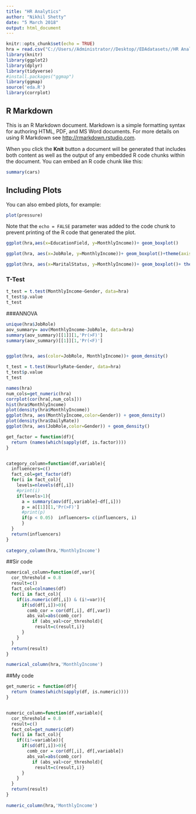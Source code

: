 ---
title: "HR Analytics"
author: "Nikhil Shetty"
date: "5 March 2018"
output: html_document
---

```{r setup, include=FALSE}
knitr::opts_chunk$set(echo = TRUE)
hra = read.csv("C://Users//Administrator//Desktop//EDAdatasets//HR Analytics.csv")
library(knitr)
library(ggplot2)
library(dplyr)
library(tidyverse)
#install.packages("ggmap")
library(ggmap)
source('eda.R')
library(corrplot)
```
## R Markdown

This is an R Markdown document. Markdown is a simple formatting syntax for authoring HTML, PDF, and MS Word documents. For more details on using R Markdown see <http://rmarkdown.rstudio.com>.

When you click the **Knit** button a document will be generated that includes both content as well as the output of any embedded R code chunks within the document. You can embed an R code chunk like this:

```{r cars}
summary(cars)
```

## Including Plots

You can also embed plots, for example:

```{r pressure, echo=FALSE}
plot(pressure)
```

Note that the `echo = FALSE` parameter was added to the code chunk to prevent printing of the R code that generated the plot.


```{r}
ggplot(hra,aes(x=EducationField, y=MonthlyIncome))+ geom_boxplot()
```

```{r}
ggplot(hra, aes(x=JobRole, y=MonthlyIncome))+ geom_boxplot()+theme(axis.text.x = element_text(angle=270))
```


```{r}
ggplot(hra, aes(x=MaritalStatus, y=MonthlyIncome))+ geom_boxplot()+ theme(axis.text.x = element_text(angle = 45))
```

### T-Test
```{r}
t_test = t.test(MonthlyIncome~Gender, data=hra)
t_test$p.value
t_test
```

###ANNOVA
```{r}
unique(hra$JobRole)
aov_summary= aov(MonthlyIncome~JobRole, data=hra)
summary(aov_summary)[[1]][1,'Pr(>F)']
summary(aov_summary)[[1]][1,'Pr(<F)']


ggplot(hra, aes(color=JobRole, MonthlyIncome))+ geom_density()
```

```{r}
t_test = t.test(HourlyRate~Gender, data=hra)
t_test$p.value
t_test
```

```{r}
names(hra)
num_cols=get_numeric(hra)
corrplot(cor(hra[,num_cols]))
hist(hra$MonthlyIncome)
plot(density(hra$MonthlyIncome))
ggplot(hra, aes(MonthlyIncome,color=Gender)) + geom_density()
plot(density(hra$DailyRate))
ggplot(hra, aes(JobRole,color=Gender)) + geom_density()
```


```{r}

get_factor = function(df){
  return (names(which(sapply(df, is.factor))))
}


category_column=function(df,variable){
  influencers=c()
  fact_col=get_factor(df)
  for(i in fact_col){
    levels=nlevels(df[,i])
    #print(i)
    if(levels>1){
      a = summary(aov(df[,variable]~df[,i]))
      p = a[[1]][1,'Pr(>F)']
      #print(p)
      if(p < 0.05)  influencers= c(influencers, i)
      }
  }
  return(influencers)
} 
   
category_column(hra,'MonthlyIncome') 
```


##Sir code
```{r}
numerical_column=function(df,var){
  cor_threshold = 0.8
  result=c()
  fact_col=colnames(df)
  for(i in fact_col){
    if(is.numeric(df[,i]) & (i!=var)){
      if(sd(df[,i])>0){
        comb_cor = cor(df[,i], df[,var])
        abs_val=abs(comb_cor)
          if (abs_val>cor_threshold){
           result=c(result,i)}
      }
    }
  }
  return(result)
}

numerical_column(hra,'MonthlyIncome') 
```


##My code
```{r}
get_numeric = function(df){
  return (names(which(sapply(df, is.numeric))))
}


numeric_column=function(df,variable){
  cor_threshold = 0.8
  result=c()
  fact_col=get_numeric(df)
  for(i in fact_col){
    if((i!=variable)){
      if(sd(df[,i])>0){
        comb_cor = cor(df[,i], df[,variable])
        abs_val=abs(comb_cor)
          if (abs_val>cor_threshold){
           result=c(result,i)}
      }
    }
  }
  return(result)
}
   
numeric_column(hra,'MonthlyIncome') 
```

